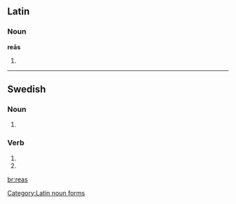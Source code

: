==Latin==

===Noun===
'''reās''' {{f}}

# {{inflection of|rea||acc|p|lang=la}}

[[Category:Latin noun forms]]

----

==Swedish==

===Noun===
{{infl|sv|noun form}}

# {{sv-noun-form-indef-gen|rea}}

===Verb===
{{infl|sv|verb form}}

# {{sv-verb-form-inf-pass|rea}}
# {{sv-verb-form-pre-pass|rea}}

[[br:reas]]
